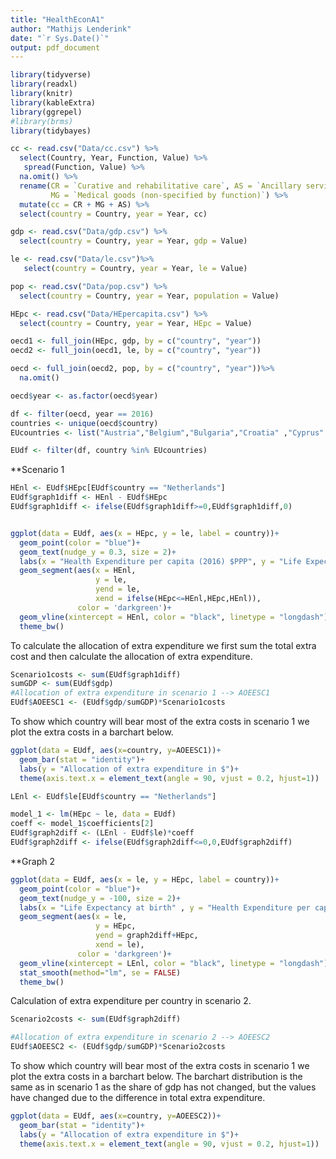 ```yaml
---
title: "HealthEconA1"
author: "Mathijs Lenderink"
date: "`r Sys.Date()`"
output: pdf_document
---
```






```r
library(tidyverse)
library(readxl)
library(knitr)
library(kableExtra)
library(ggrepel)
#library(brms)
library(tidybayes)
```


```r

cc <- read.csv("Data/cc.csv") %>% 
  select(Country, Year, Function, Value) %>%
   spread(Function, Value) %>%
  na.omit() %>%
  rename(CR = `Curative and rehabilitative care`, AS = `Ancillary services (non-specified by function)`,
         MG = `Medical goods (non-specified by function)`) %>%
  mutate(cc = CR + MG + AS) %>%
  select(country = Country, year = Year, cc)

gdp <- read.csv("Data/gdp.csv") %>%
  select(country = Country, year = Year, gdp = Value) 

le <- read.csv("Data/le.csv")%>%
   select(country = Country, year = Year, le = Value) 

pop <- read.csv("Data/pop.csv") %>%
  select(country = Country, year = Year, population = Value)

HEpc <- read.csv("Data/HEpercapita.csv") %>%
  select(country = Country, year = Year, HEpc = Value)

oecd1 <- full_join(HEpc, gdp, by = c("country", "year"))
oecd2 <- full_join(oecd1, le, by = c("country", "year")) 

oecd <- full_join(oecd2, pop, by = c("country", "year"))%>%
  na.omit()

oecd$year <- as.factor(oecd$year)
```

```r
df <- filter(oecd, year == 2016)
countries <- unique(oecd$country)
EUcountries <- list("Austria","Belgium","Bulgaria","Croatia" ,"Cyprus" ,"Czech Republic","Denmark","Estonia",         "Finland","France","Germany","Greece" , "Hungary" ,"Iceland","Ireland","Italy","Latvia","Lithuania","Luxembourg","Netherlands", "Poland","Portugal", "Romania" ,"Slovak Republic" ,"Slovenia" , "Spain", "Sweden",  "United Kingdom" )

EUdf <- filter(df, country %in% EUcountries)


```
**Scenario 1
```r
HEnl <- EUdf$HEpc[EUdf$country == "Netherlands"]
EUdf$graph1diff <- HEnl - EUdf$HEpc
EUdf$graph1diff <- ifelse(EUdf$graph1diff>=0,EUdf$graph1diff,0)


ggplot(data = EUdf, aes(x = HEpc, y = le, label = country))+
  geom_point(color = "blue")+
  geom_text(nudge_y = 0.3, size = 2)+
  labs(x = "Health Expenditure per capita (2016) $PPP", y = "Life Expectancy at birth", caption = "Source OECD, year 2016")+
  geom_segment(aes(x = HEnl,
                   y = le,
                   yend = le,
                   xend = ifelse(HEpc<=HEnl,HEpc,HEnl)),
               color = 'darkgreen')+
  geom_vline(xintercept = HEnl, color = "black", linetype = "longdash")+
  theme_bw()

```

To calculate the allocation of extra expenditure we first sum the total extra cost and then calculate the allocation of extra expenditure. 

```r
Scenario1costs <- sum(EUdf$graph1diff)
sumGDP <- sum(EUdf$gdp)
#Allocation of extra expenditure in scenario 1 --> AOEESC1
EUdf$AOEESC1 <- (EUdf$gdp/sumGDP)*Scenario1costs
```

To show which country will bear most of the extra costs in scenario 1 we plot the extra costs in a barchart below.

```r
ggplot(data = EUdf, aes(x=country, y=AOEESC1))+
  geom_bar(stat = "identity")+
  labs(y = "Allocation of extra expenditure in $")+
  theme(axis.text.x = element_text(angle = 90, vjust = 0.2, hjust=1))
```










```r
LEnl <- EUdf$le[EUdf$country == "Netherlands"]

model_1 <- lm(HEpc ~ le, data = EUdf)
coeff <- model_1$coefficients[2]
EUdf$graph2diff <- (LEnl - EUdf$le)*coeff
EUdf$graph2diff <- ifelse(EUdf$graph2diff<=0,0,EUdf$graph2diff)


```

**Graph 2
```r
ggplot(data = EUdf, aes(x = le, y = HEpc, label = country))+
  geom_point(color = "blue")+
  geom_text(nudge_y = -100, size = 2)+
  labs(x = "Life Expectancy at birth" , y = "Health Expenditure per capita (2016) $PPP", caption = "Source OECD, year 2016")+
  geom_segment(aes(x = le,
                   y = HEpc,
                   yend = graph2diff+HEpc,
                   xend = le),
               color = 'darkgreen')+
  geom_vline(xintercept = LEnl, color = "black", linetype = "longdash")+
  stat_smooth(method="lm", se = FALSE)
  theme_bw()
```

Calculation of extra expenditure per country in scenario 2.

```r
Scenario2costs <- sum(EUdf$graph2diff)

#Allocation of extra expenditure in scenario 2 --> AOEESC2
EUdf$AOEESC2 <- (EUdf$gdp/sumGDP)*Scenario2costs
```


To show which country will bear most of the extra costs in scenario 1 we plot the extra costs in a barchart below.
The barchart distribution is the same as in scenario 1 as the share of gdp has not changed, but the values have changed due to the difference in total extra expenditure.
```r
ggplot(data = EUdf, aes(x=country, y=AOEESC2))+
  geom_bar(stat = "identity")+
  labs(y = "Allocation of extra expenditure in $")+
  theme(axis.text.x = element_text(angle = 90, vjust = 0.2, hjust=1))
```

